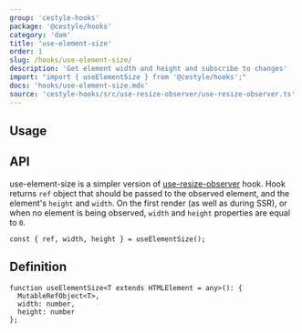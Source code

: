 ```yaml
---
group: 'cestyle-hooks'
package: '@cestyle/hooks'
category: 'dom'
title: 'use-element-size'
order: 1
slug: /hooks/use-element-size/
description: 'Get element width and height and subscribe to changes'
import: "import { useElementSize } from '@cestyle/hooks';"
docs: 'hooks/use-element-size.mdx'
source: 'cestyle-hooks/src/use-resize-observer/use-resize-observer.ts'
---
```



## Usage

<Demo data={HooksDemos.useElementSizeDemo} />

## API

use-element-size is a simpler version of [use-resize-observer](https://cestyle.dev/hooks/use-resize-observer/) hook.
Hook returns `ref` object that should be passed to the observed element, and the element's `height` and `width`.
On the first render (as well as during SSR), or when no element is being observed, `width` and `height` properties are equal to `0`.

```tsx
const { ref, width, height } = useElementSize();
```

## Definition

```tsx
function useElementSize<T extends HTMLElement = any>(): {
  MutableRefObject<T>,
  width: number,
  height: number
};
```
